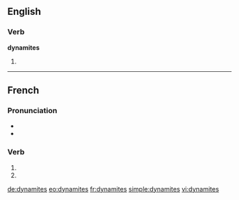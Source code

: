 {{also|dynamités}}
==English==

===Verb===
'''dynamites'''

# {{third-person singular of|dynamite}}

----

==French==

===Pronunciation===
* {{audio|Fr-Paris--dynamites (des).ogg|Audio (Paris)}}
* {{homophones|dynamite|dynamitent}}

===Verb===
{{fr-verb-form}}

# {{conjugation of|dynamiter||2|s|pres|ind|lang=fr}}
# {{conjugation of|dynamiter||2|s|pres|sub|lang=fr}}


[[de:dynamites]]
[[eo:dynamites]]
[[fr:dynamites]]
[[simple:dynamites]]
[[vi:dynamites]]